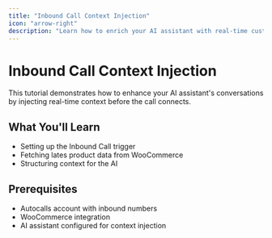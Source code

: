 ```yaml
---
title: "Inbound Call Context Injection"
icon: "arrow-right"
description: "Learn how to enrich your AI assistant with real-time customer data"
---
```


# Inbound Call Context Injection

This tutorial demonstrates how to enhance your AI assistant's conversations by injecting real-time context before the call connects.



## What You'll Learn

- Setting up the Inbound Call trigger
- Fetching lates product data from WooCommerce
- Structuring context for the AI

## Prerequisites

- Autocalls account with inbound numbers
- WooCommerce integration
- AI assistant configured for context injection
